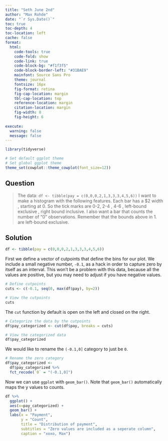 ```yaml
---
title: "Seth June 2nd"
author: "Max Rohde"
date: "`r Sys.Date()`"
toc: true
toc-depth: 4
toc-location: left
cache: false
format:
  html:
    code-tools: true
    code-fold: show
    code-link: true
    code-block-bg: "#f1f3f5"
    code-block-border-left: "#31BAE9"
    mainfont: Source Sans Pro
    theme: journal
    fontsize: 16px
    fig-format: retina
    fig-cap-location: margin
    tbl-cap-location: top
    reference-location: margin
    citation-location: margin
    fig-width: 8
    fig-height: 6
  
execute:
  warning: false
  message: false
---
```


```r
library(tidyverse)

# Set default ggplot theme
# Set global ggplot theme
theme_set(cowplot::theme_cowplot(font_size=12))
```

## Question

> The data: `df <- tibble(pay = c(0,0,0,2,1,3,3,3,4,5,6))` I want to make a histogram with the following features. Each bar has a $2 width , starting at 0. So the tick marks are 0-2, 2-4 , 4-6 , left-bound exclusive , right bound inclusive. I also want a bar that counts the number of “0” observations. Remember that the bounds above in 1. are left-bound exclusive.

## Solution

```r
df <- tibble(pay = c(0,0,0,2,1,3,3,3,4,5,6))
```

First we define a vector of cutpoints that define the bins for our plot. We include a small negative number, `-0.1`, as a hack in order to capture zero by itself as an interval. This won't be a problem with this data, because all the values are positive, but you may need to adjust if you have negative values.

```r
# Define cutpoints
cuts <- c(-0.1, seq(0, max(df$pay), by=2))
```

```r
# View the cutpoints
cuts
```

The `cut` function by default is open on the left and closed on the right.

```r
# Categorize the data by the cutpoints
df$pay_categorized <- cut(df$pay, breaks = cuts) 
```

```r
# View the categorized data
df$pay_categorized
```

We would like to rename the `(-0.1,0]` category to just be `0`.

```r
# Rename the zero category
df$pay_categorized <-
  df$pay_categorized %>%
  fct_recode(`0` = "(-0.1,0]")
```

Now we can use `ggplot` with `geom_bar()`. Note that `geom_bar()` automatically maps the y values to counts.

```r
df %>%
  ggplot() +
  aes(x=pay_categorized) +
  geom_bar() +
  labs(x = "Payment",
       y = "Count",
       title = "Distribution of payment",
       subtitles = "Zero values are included as a seperate column",
       caption = "xoxo, Max")
```


